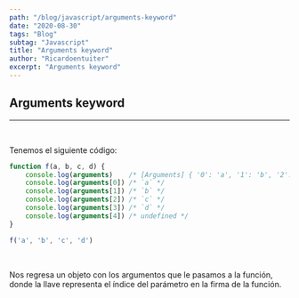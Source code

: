 ```yaml
---
path: "/blog/javascript/arguments-keyword"
date: "2020-08-30"
tags: "Blog"
subtag: "Javascript"
title: "Arguments keyword"
author: "Ricardoentuiter"
excerpt: "Arguments keyword"
---
```


## Arguments keyword

---
<br/>

Tenemos el siguiente código:

```javascript
function f(a, b, c, d) {
    console.log(arguments)    /* [Arguments] { '0': 'a', '1': 'b', '2': 'c', '3': 'd' } */ 
    console.log(arguments[0]) /* `a` */ 
    console.log(arguments[1]) /* `b` */ 
    console.log(arguments[2]) /* `c` */ 
    console.log(arguments[3]) /* `d` */ 
    console.log(arguments[4]) /* undefined */ 
}

f('a', 'b', 'c', 'd')
```
<br/>

Nos regresa un objeto con los argumentos que le pasamos a la función, donde la llave representa el índice del parámetro en la firma de la función.